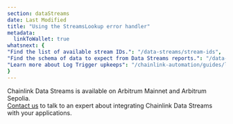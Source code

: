 ```yaml
---
section: dataStreams
date: Last Modified
title: "Using the StreamsLookup error handler"
metadata:
  linkToWallet: true
whatsnext: {
"Find the list of available stream IDs.": "/data-streams/stream-ids",
"Find the schema of data to expect from Data Streams reports.": "/data-streams/reference/report-schema",
"Learn more about Log Trigger upkeeps": "/chainlink-automation/guides/log-trigger/",
}
---
```



<Aside type="note" title="Mainnet Access">
  Chainlink Data Streams is available on Arbitrum Mainnet and Arbitrum Sepolia.
</Aside>

<Aside type="note" title="Talk to an expert">
  <a href="https://chainlinkcommunity.typeform.com/datastreams?#ref_id=docs">Contact us</a> to talk to an expert about
  integrating Chainlink Data Streams with your applications.
</Aside>

<DataStreams section="streamsLookupErrorHandler" />
